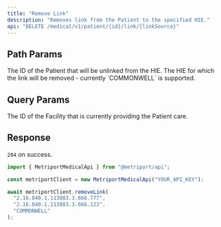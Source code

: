 ```yaml
---
title: "Remove Link"
description: "Removes link from the Patient to the specified HIE."
api: "DELETE /medical/v1/patient/{id}/link/{linkSource}"
---
```


## Path Params

<ParamField path="id" type="string" required>
  The ID of the Patient that will be unlinked from the HIE.
</ParamField>

<ParamField path="linkSource" type="string" required>
  The HIE for which the link will be removed - currently `COMMONWELL` is supported.
</ParamField>

## Query Params

<ParamField query="facilityId" type="string" required>
  The ID of the Facility that is currently providing the Patient care.
</ParamField>

## Response

`204` on success.

<ResponseExample>

```javascript Metriport SDK
import { MetriportMedicalApi } from "@metriport/api";

const metriportClient = new MetriportMedicalApi("YOUR_API_KEY");

await metriportClient.removeLink(
  "2.16.840.1.113883.3.666.777",
  "2.16.840.1.113883.3.666.123",
  "COMMONWELL"
);
```

</ResponseExample>
